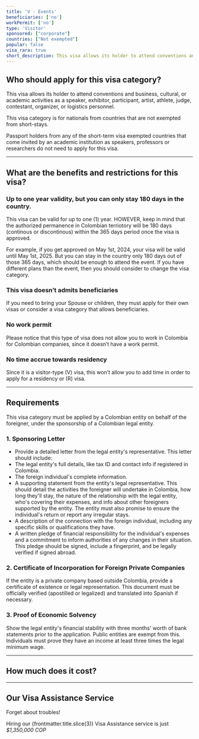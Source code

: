 ```yaml
---
title: 'V - Events'
beneficiaries: ['no']
workPermit: ['no']
type: 'Visitor'
sponsored: ["corporate"]
countries: ["Not exempted"]
popular: false
visa_rara: true
short_description: This visa allows its holder to attend conventions and business, cultural, or academic activities
---
```


## Who should apply for this visa category?

This visa allows its holder to attend conventions and business, cultural, or academic activities as a speaker, exhibitor, participant, artist, athlete, judge, contestant, organizer, or logistics personnel. 

This visa category is for nationals from countries that are not exempted from short-stays.

Passport holders from any of the short-term visa exempted countries that come invited by an academic institution as speakers, professors or researchers do not need to apply for this visa.

---

## What are the benefits and restrictions for this visa?

### **Up to one year validity, but you can only stay 180 days in the country.**

This visa can be valid for up to one (1) year. HOWEVER, keep in mind that the authorized permanence in Colombian terriotory will be 180 days (continous or discontinous) within the 365 days period once the visa is approved.

For example, if you get approved on May 1st, 2024, your visa will be valid until May 1st, 2025. But you can stay in the country only 180 days out of those 365 days, which should be enough to attend the event. If you have different plans than the event, then you should consider to change the visa category.

### **This visa doesn’t admits beneficiaries**

If you need to bring your Spouse or children, they must apply for their own visas or consider a visa category that allows beneficiaries.

### **No work permit**

Please notice that this type of visa does not allow you to work in Colombia for Colombian companies, since it doesn’t have a work permit.

### **No time accrue towards residency**

Since it is a visitor-type (V) visa, this won’t allow you to add time in order to apply for a residency or (R) visa.

---

## Requirements

This visa category must be applied by a Colombian entity on behalf of the foreigner, under the sponsorship of a Colombian legal entity.

### **1. Sponsoring Letter**

- Provide a detailed letter from the legal entity's representative. This letter should include:
- The legal entity's full details, like tax ID and contact info if registered in Colombia.
- The foreign individual's complete information.
- A supporting statement from the entity's legal representative. This should detail the activities the foreigner will undertake in Colombia, how long they'll stay, the nature of the relationship with the legal entity, who's covering their expenses, and info about other foreigners supported by the entity. The entity must also promise to ensure the individual's return or report any irregular stays.
- A description of the connection with the foreign individual, including any specific skills or qualifications they have.
- A written pledge of financial responsibility for the individual's expenses and a commitment to inform authorities of any changes in their situation. This pledge should be signed, include a fingerprint, and be legally verified if signed abroad.

### **2. Certificate of Incorporation for Foreign Private Companies**

If the entity is a private company based outside Colombia, provide a certificate of existence or legal representation. This document must be officially verified (apostilled or legalized) and translated into Spanish if necessary.

### **3. Proof of Economic Solvency**

Show the legal entity's financial stability with three months' worth of bank statements prior to the application. Public entities are exempt from this. Individuals must prove they have an income at least three times the legal minimum wage.

---
## How much does it cost?

<VisaCosts
    studyFees="54"
    issuanceFees="177"
    apostille={false}
    translation={false}
/>

---

## Our Visa Assistance Service

Forget about troubles!

Hiring our {frontmatter.title.slice(3)} Visa Assistance service is just *$1,350,000 COP*